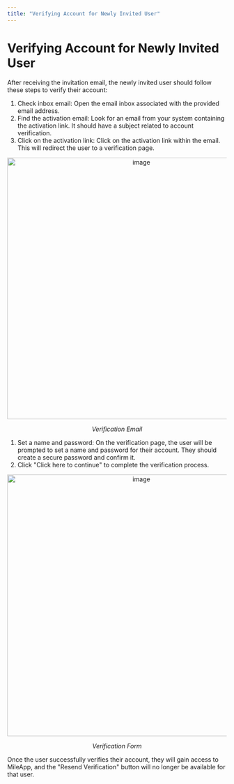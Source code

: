```yaml
---
title: "Verifying Account for Newly Invited User"
---
```


# Verifying Account for Newly Invited User

After receiving the invitation email, the newly invited user should follow these steps to verify their account:
1. Check inbox email: Open the email inbox associated with the provided email address.
2. Find the activation email: Look for an email from your system containing the activation link. It should have a subject related to account verification.
3. Click on the activation link: Click on the activation link within the email. This will redirect the user to a verification page.

<div align="center">
  <img src="https://t3837933.p.clickup-attachments.com/t3837933/8456b16e-c91d-466b-a59b-9fc122a43ce7/image.png" alt="image" width="600" />
  <p><i>Verification Email</i></p>
</div>

1. Set a name and password: On the verification page, the user will be prompted to set a name and password for their account. They should create a secure password and confirm it.
2. Click "Click here to continue" to complete the verification process.

<div align="center">
  <img src="https://t3837933.p.clickup-attachments.com/t3837933/16e6102d-8c81-489e-a0ec-ea9a5348def3/image.png" alt="image" width="600" />
  <p><i>Verification Form</i></p>
</div>

Once the user successfully verifies their account, they will gain access to MileApp, and the "Resend Verification" button will no longer be available for that user.
